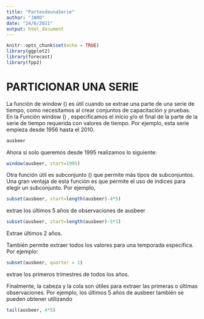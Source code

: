 ```yaml
---
title: "PartesdeunaSerie"
author: "JARO"
date: "24/6/2021"
output: html_document
---
```


```r
knitr::opts_chunk$set(echo = TRUE)
library(ggplot2)
library(forecast)
library(fpp2)
```

# PARTICIONAR UNA SERIE

La función de window () es útil cuando se extrae una parte de una serie de tiempo, como necesitamos al crear conjuntos de capacitación y pruebas. En la Función window () , especificamos el inicio y/o el final de la parte de la serie de tiempo requerida con valores de tiempo. Por ejemplo, esta serie empieza desde 1956 hasta el 2010.


```r
ausbeer
```

Ahora si solo queremos desde 1995 realizamos lo siguiente:

```r
window(ausbeer, start=1995)
```

Otra función útil es subconjunto () que permite más tipos de subconjuntos. Una gran ventaja de esta función es que permite el uso de índices para elegir un subconjunto. Por ejemplo, 

```r
subset(ausbeer, start=length(ausbeer)-4*5)
```

extrae los últimos 5 años de observaciones de ausbeer

```r
subset(ausbeer, start=length(ausbeer)-5*1)
```
Extrae últimos 2 años.

También permite extraer todos los valores para una temporada específica. Por ejemplo:

```r
subset(ausbeer, quarter = 1)
```

extrae los primeros trimestres de todos los años.

Finalmente, la cabeza y la cola son útiles para extraer las primeras o últimas observaciones. Por ejemplo, los últimos 5 años de ausbeer también se pueden obtener utilizando 

```r
tail(ausbeer, 4*5)
```











